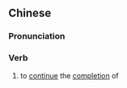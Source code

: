 {{also|续成}}
==Chinese==
{{zh-forms|s=续成}}

===Pronunciation===
{{zh-pron
|m=xùchéng
|cat=v
}}

===Verb===
{{zh-verb}}

# {{lb|zh|literary}} to [[continue]] the [[completion]] of